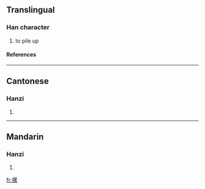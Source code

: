 ==Translingual==
===Han character===
{{Han char|rn=64|rad=手|as=11|sn=14|four=5609<sub>3</sub>|canj=手田女火 (QWVF)}}
# to pile up
====References====
{{Han ref|kx=0450.080|dkj=12594|dj=0800.270|hdz=31946.060|uh=645E|ud=25694|bh=E1E7|bd=57831}}

----
==Cantonese==
===Hanzi===
{{yue-hanzi|jyut=|y=lo6}}
# {{defn|Cantonese}}

----
==Mandarin==
===Hanzi===
{{cmn-hanzi|pin=[[luó]] ([[luo2]])|wg=lo<sup>2</sup>}}
# {{defn|Mandarin}}

[[fr:摞]]